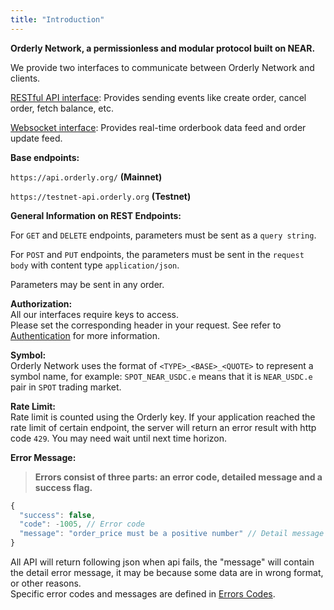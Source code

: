 ```yaml
---
title: "Introduction"
---
```


**Orderly Network, a permissionless and modular protocol built on NEAR.**  

We provide two interfaces to communicate between Orderly Network and clients. 

[RESTful API interface](#restful-api): Provides sending events like create order, cancel order, fetch balance, etc.

[Websocket interface](#websocket-api): Provides real-time orderbook data feed and order update feed.


**Base endpoints:**

`https://api.orderly.org/` **(Mainnet)**

`https://testnet-api.orderly.org` **(Testnet)**

**General Information on REST Endpoints:**

For `GET` and `DELETE` endpoints, parameters must be sent as a `query string`.

For `POST` and `PUT` endpoints, the parameters must be sent in the `request body` with content type `application/json`.

Parameters may be sent in any order.

**Authorization:**  
All our interfaces require keys to access.  
Please set the corresponding header in your request. See refer to [Authentication](#authentication) for more information.

**Symbol:**  
Orderly Network uses the format of `<TYPE>_<BASE>_<QUOTE>` to represent a symbol name, for example: `SPOT_NEAR_USDC.e` means that it is `NEAR_USDC.e` pair in `SPOT` trading market.

**Rate Limit:**  
Rate limit is counted using the Orderly key. If your application reached the rate limit of certain endpoint, the server will return an error result with http code `429`. You may need wait until next time horizon.

**Error Message:**  

> **Errors consist of three parts: an error code, detailed message and a success flag.**

```js
{
  "success": false,
  "code": -1005, // Error code
  "message": "order_price must be a positive number" // Detail message  
}
```

All API will return following json when api fails, the "message" will contain the detail error message, it may be because some data are in wrong format, or other reasons.  
Specific error codes and messages are defined in [Errors Codes](#error-codes).